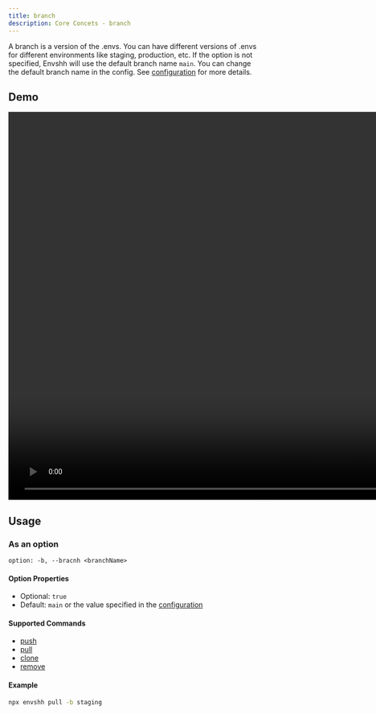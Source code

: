 ```yaml
---
title: branch
description: Core Concets - branch
---
```


A branch is a version of the .envs. You can have different versions of .envs for different environments like staging, production, etc. If the option is not specified, Envshh will use the default branch name `main`. You can change the default branch name in the config. See [configuration](/configuration) for more details.

## Demo

<video width="1478" height="772" controls>
  <source src={branchTutorial} type="video/webm"/>
</video>

## Usage

### As an option

`option: -b, --bracnh <branchName>`

#### Option Properties

- Optional: `true`
- Default: `main` or the value specified in the [configuration](/configuration)

#### Supported Commands

- [push](/commands/01-push)
- [pull](/commands/02-pull)
- [clone](/commands/05-clone)
- [remove](/commands/06-remove)

#### Example

```sh
npx envshh pull -b staging
```
